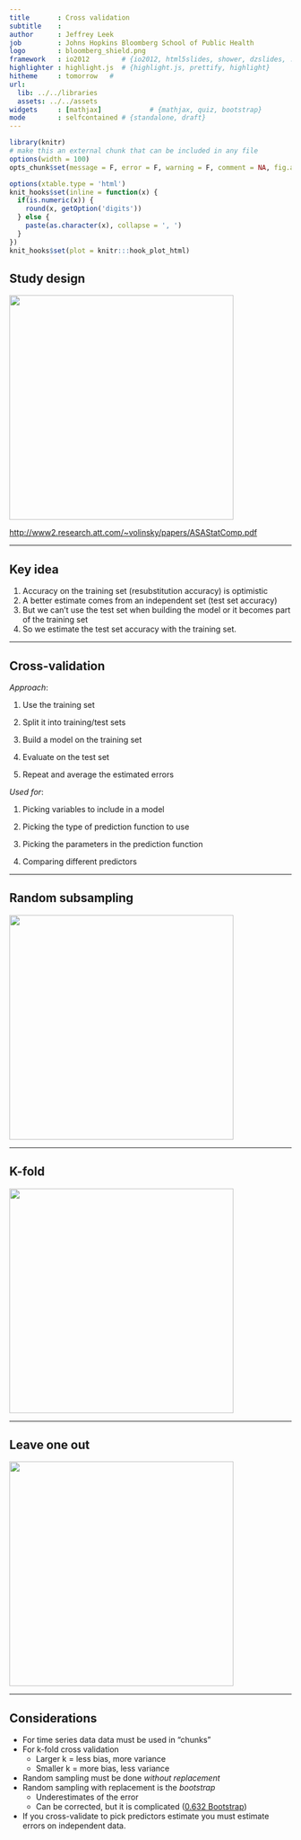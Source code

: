 ```yaml
---
title       : Cross validation
subtitle    :
author      : Jeffrey Leek
job         : Johns Hopkins Bloomberg School of Public Health
logo        : bloomberg_shield.png
framework   : io2012        # {io2012, html5slides, shower, dzslides, ...}
highlighter : highlight.js  # {highlight.js, prettify, highlight}
hitheme     : tomorrow   #
url:
  lib: ../../libraries
  assets: ../../assets
widgets     : [mathjax]            # {mathjax, quiz, bootstrap}
mode        : selfcontained # {standalone, draft}
---
```



```r
library(knitr)
# make this an external chunk that can be included in any file
options(width = 100)
opts_chunk$set(message = F, error = F, warning = F, comment = NA, fig.align = 'center', dpi = 100, tidy = F, cache.path = '.cache/', fig.path = 'fig/')

options(xtable.type = 'html')
knit_hooks$set(inline = function(x) {
  if(is.numeric(x)) {
    round(x, getOption('digits'))
  } else {
    paste(as.character(x), collapse = ', ')
  }
})
knit_hooks$set(plot = knitr:::hook_plot_html)
```

## Study design

<img class=center src=../../assets/img/08_PredictionAndMachineLearning/studyDesign.png height=400>


[http://www2.research.att.com/~volinsky/papers/ASAStatComp.pdf](http://www2.research.att.com/~volinsky/papers/ASAStatComp.pdf)

---

## Key idea

1. Accuracy on the training set (resubstitution accuracy) is optimistic
2. A better estimate comes from an independent set (test set accuracy)
3. But we can't use the test set when building the model or it becomes part of the training set
4. So we estimate the test set accuracy with the training set.


---

## Cross-validation

_Approach_:

1. Use the training set

2. Split it into training/test sets

3. Build a model on the training set

4. Evaluate on the test set

5. Repeat and average the estimated errors

_Used for_:

1. Picking variables to include in a model

2. Picking the type of prediction function to use

3. Picking the parameters in the prediction function

4. Comparing different predictors

---

## Random subsampling


<img class=center src=../../assets/img/08_PredictionAndMachineLearning/random.png height=400>


---

## K-fold


<img class=center src=../../assets/img/08_PredictionAndMachineLearning/kfold.png height=400>

---

## Leave one out

<img class=center src=../../assets/img/08_PredictionAndMachineLearning/loocv.png height=400>

---

## Considerations

* For time series data data must be used in "chunks"
* For k-fold cross validation
  * Larger k = less bias, more variance
  * Smaller k = more bias, less variance
* Random sampling must be done _without replacement_
* Random sampling with replacement is the _bootstrap_
  * Underestimates of the error
  * Can be corrected, but it is complicated ([0.632 Bootstrap](http://www.jstor.org/discover/10.2307/2965703?uid=2&uid=4&sid=21103054448997))
* If you cross-validate to pick predictors estimate you must estimate errors on independent data.

